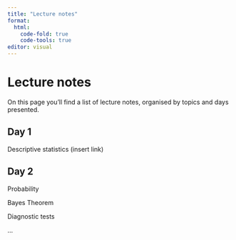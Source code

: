 ```yaml
---
title: "Lecture notes"
format: 
  html:
    code-fold: true
    code-tools: true
editor: visual
---
```


# Lecture notes

On this page you'll find a list of lecture notes, organised by topics and days presented. 


## Day 1

Descriptive statistics (insert link)

## Day 2

Probability

Bayes Theorem 

Diagnostic tests

... 
